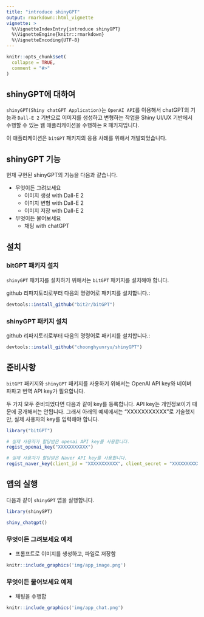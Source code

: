 ```yaml
---
title: "introduce shinyGPT"
output: rmarkdown::html_vignette
vignette: >
  %\VignetteIndexEntry{introduce shinyGPT}
  %\VignetteEngine{knitr::rmarkdown}
  %\VignetteEncoding{UTF-8}
---
```


```r
knitr::opts_chunk$set(
  collapse = TRUE,
  comment = "#>"
)
```

## shinyGPT에 대하여

`shinyGPT(Shiny chatGPT Application)`는 `OpenAI API`를 이용해서 chatGPT의 기능과 `Dall-E 2` 기반으로 이미지를 생성하고 변형하는 작업을 Shiny UI/UX 기반에서 수행할 수 있는 웹 애플리케이션을 수행하는 R 패키지입니다.

이 애플리케이션은 `bitGPT` 패키지의 응용 사례를 위해서 개발되었습니다.

## shinyGPT 기능

현재 구현된 shinyGPT의 기능을 다음과 같습니다.

* 무엇이든 그려보세요
  - 이미지 생성 with Dall-E 2
  - 이미지 변형 with Dall-E 2
  - 이미지 저장 with Dall-E 2
* 무엇이든 물어보세요 
  - 채팅 with chatGPT


## 설치

### bitGPT 패키지 설치

`shinyGPT` 패키지를 설치하기 위해서는  `bitGPT` 패키지를 설치해야 합니다.

github 리파지토리로부터 다음의 명령어로 패키지를 설치합니다.:

```r
devtools::install_github("bit2r/bitGPT")
```


### shinyGPT 패키지 설치

github 리파지토리로부터 다음의 명령어로 패키지를 설치합니다.:

```r
devtools::install_github("choonghyunryu/shinyGPT")
```

## 준비사항

`bitGPT` 패키지와 `shinyGPT` 패키지를 사용하기 위해서는 OpenAI API key와 네이버 파파고 번역 API key가 필요합니다.

두 가지 모두 준비되었다면 다음과 같이 key를 등록합니다. API key는 개인정보이기 때문에 공개해서는 안됩니다. 
그래서 아래의 예제에서는 "XXXXXXXXXXX"로 기술했지만, 실제 사용자의 key를 입력해야 합니다.

```r
library("bitGPT")

# 실제 사용자가 할당받은 openai API key를 사용합니다.
regist_openai_key("XXXXXXXXXXX")

# 실제 사용자가 할당받은 Naver API key를 사용합니다.
regist_naver_key(client_id = "XXXXXXXXXXX", client_secret = "XXXXXXXXXXX")
```

## 앱의 실행

다음과 같이 `shinyGPT` 앱을 실행합니다.

```r
library(shinyGPT)

shiny_chatgpt()
```


### 무엇이든 그려보세요 예제

- 프롬프트로 이미지를 생성하고, 파일로 저장함 

```r
knitr::include_graphics('img/app_image.png')
```


### 무엇이든 물어보세요 예제

- 채팅을 수행함

```r
knitr::include_graphics('img/app_chat.png')
```

